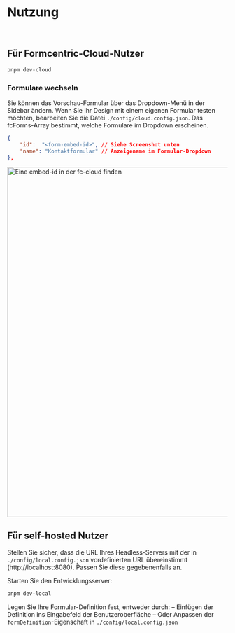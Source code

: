 
<Meta title='DE/Einstieg/Nutzung' />

# Nutzung

<br />

## Für Formcentric-Cloud-Nutzer

```bash
pnpm dev-cloud
```

### Formulare wechseln

Sie können das Vorschau-Formular über das Dropdown-Menü in der Sidebar ändern.
Wenn Sie Ihr Design mit einem eigenen Formular testen möchten, bearbeiten Sie die Datei `./config/cloud.config.json`.
Das fcForms-Array bestimmt, welche Formulare im Dropdown erscheinen.

```json
{
    "id":  "<form-embed-id>", // Siehe Screenshot unten
    "name": "Kontaktformular" // Anzeigename im Formular-Dropdown
},
```

<img
    src='./assets/embed-id.png'
    alt='Eine embed-id in der fc-cloud finden'
    width='800'
/>

## Für self-hosted Nutzer

Stellen Sie sicher, dass die URL Ihres Headless-Servers mit der in `./config/local.config.json` vordefinierten URL übereinstimmt (http://localhost:8080).
Passen Sie diese gegebenenfalls an.

Starten Sie den Entwicklungsserver:

```bash
pnpm dev-local
```

Legen Sie Ihre Formular-Definition fest, entweder durch:
– Einfügen der Definition ins Eingabefeld der Benutzeroberfläche
– Oder Anpassen der `formDefinition`-Eigenschaft in `./config/local.config.json`
